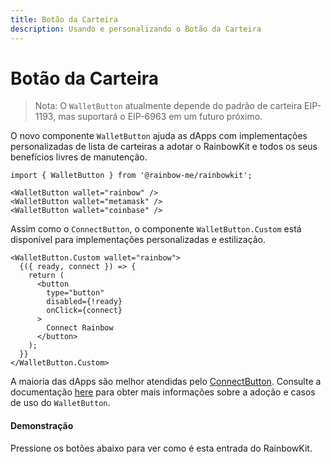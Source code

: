 ```yaml
---
title: Botão da Carteira
description: Usando e personalizando o Botão da Carteira
---
```


# Botão da Carteira

> Nota: O `WalletButton` atualmente depende do padrão de carteira EIP-1193, mas suportará o EIP-6963 em um futuro próximo.

O novo componente `WalletButton` ajuda as dApps com implementações personalizadas de lista de carteiras a adotar o RainbowKit e todos os seus benefícios livres de manutenção.

```tsx
import { WalletButton } from '@rainbow-me/rainbowkit';

<WalletButton wallet="rainbow" />
<WalletButton wallet="metamask" />
<WalletButton wallet="coinbase" />
```

Assim como o `ConnectButton`, o componente `WalletButton.Custom` está disponível para implementações personalizadas e estilização.

```tsx
<WalletButton.Custom wallet="rainbow">
  {({ ready, connect }) => {
    return (
      <button
        type="button"
        disabled={!ready}
        onClick={connect}
      >
        Connect Rainbow
      </button>
    );
  }}
</WalletButton.Custom>
```

A maioria das dApps são melhor atendidas pelo [ConnectButton](https://www.rainbowkit.com/docs/connect-button). Consulte a documentação [here](https://www.rainbowkit.com/docs/wallet-button) para obter mais informações sobre a adoção e casos de uso do `WalletButton`.

#### Demonstração

Pressione os botões abaixo para ver como é esta entrada do RainbowKit.

<WalletButtonDemo />
